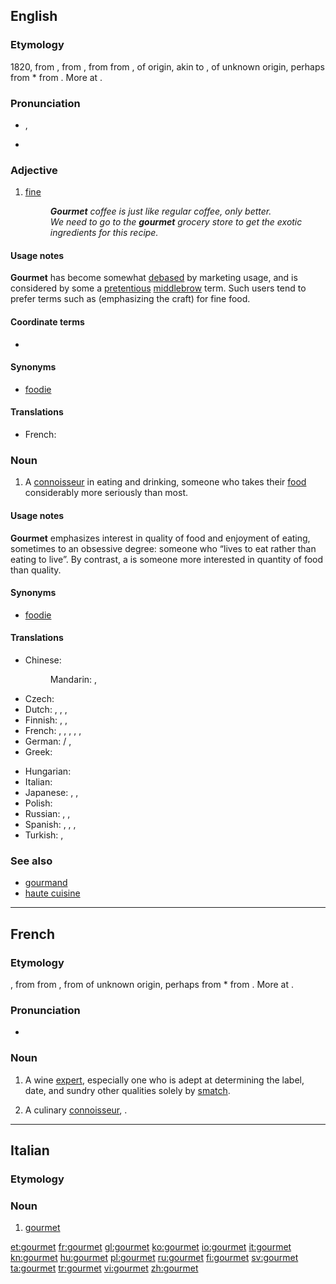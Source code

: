 {{also|Gourmet}}
==English==
{{wikipedia}}

===Etymology===
1820, from {{etyl|fr}} {{term|gourmet|lang=fr}}, from {{etyl|frm}} {{term|gourmet|lang=frm}}, from {{etyl|fro}} {{term|groumet|lang=fro||wine broker, valet in charge of wines, servant}} from {{fro}} {{term|grommes|lang=fro||manservant}}, of {{etyl|gem}} origin, akin to {{etyl|enm}} {{term|grom|grom, grome|lang=enm|boy, valet, servant}}, of unknown origin, perhaps from {{etyl|ang}} *{{term||grōma|lang=ang|male child, boy, youth}} from {{ang}} {{term|growan|grōwan|lang=ang|to grow}}. More at {{term|groom|lang=en}}.

===Pronunciation===
* {{a|US}} {{IPA|/ɡoʊɹˈmeɪ/}}, {{X-SAMPA|/goUr\"meI/}}
* {{rhymes|eɪ}}

===Adjective===
{{en-adj|-}}

# {{context|of food}} [[fine]]
#: '''''Gourmet''' coffee is just like regular coffee, only better.''
#: ''We need to go to the '''gourmet''' grocery store to get the exotic ingredients for this recipe.''

====Usage notes====
'''Gourmet''' has become somewhat [[debased]] by marketing usage, and is considered by some a [[pretentious]] [[middlebrow]] term. Such users tend to prefer terms such as {{term|artisanal}} (emphasizing the craft) for fine food.

====Coordinate terms====
* {{l|en|artisanal}}

====Synonyms====
* {{sense|person with a special interest or knowledge of food}} [[foodie]]

====Translations====
* French: {{t+|fr|gastronomique}}

===Noun===
{{en-noun}}

# A [[connoisseur]] in eating and drinking, someone who takes their [[food]] considerably more seriously than most.

====Usage notes====
'''Gourmet''' emphasizes interest in quality of food and enjoyment of eating, sometimes to an obsessive degree: someone who “lives to eat rather than eating to live”. By contrast, a {{term|gourmand|lang=en}} is someone more interested in quantity of food than quality.

====Synonyms====
* [[foodie]]

====Translations====
{{trans-top| gourmet; a person who appreciates good food}}
* Chinese:
*: Mandarin: {{t|cmn|美食家|tr=měishíjiā|sc=Hani}}, {{t|cmn|美食者|tr=měishízhě|sc=Hani}}
* Czech: {{t-|cs|labužník|m}}
* Dutch: {{t-|nl|gastronoom|m}},  {{t-|nl|gastronome|f}},  {{t-|nl|fijnproever|m}},  {{t-|nl|fijnproefster|f}}
* Finnish: {{t-|fi|herkuttelija}}, {{t+|fi|herkkusuu}},  {{t+|fi|gourmet}}
* French: {{t+|fr|gourmet|m}},  {{t+|fr|gastronome}},  {{t+|fr|fine gueule}}, {{t+|fr|dégustateur|m}}, {{t|fr|gourmand|m}}, {{t|fr|gourmande|f}}
* German: {{t+|de|Feinschmecker|m}} / {{t-|de|Feinschmeckerin|f}}, {{t+|de|Gourmet|m}}
* Greek: {{t+|el|καλοφαγάς|m|tr=kalofagás|sc=Grek}}
{{trans-mid}}
* Hungarian: {{t+|hu|ínyenc}}
* Italian: {{t-|it|buongustaio}}
* Japanese: {{t-|ja|食通|tr=shokutsū}}, {{t-|ja|美食家|tr=bishoku-ka}}, {{t-|ja|グルメ|tr=gurume}}
* Polish: {{t-|pl|smakosz|m}}
* Russian: {{t+|ru|гурман|m|tr=gurmán|sc=Cyrl}}, {{t+|ru|гастроном|m|tr=gastronóm|sc=Cyrl}}, {{t|ru|лакомка|m|f|tr=lákomka|sc=Cyrl}}
* Spanish: {{t-|es|gastrónomo}},  {{t+|es|sibarita}}, {{t-|es|gourmet}}, {{t-|es|goloso|m}}
* Turkish: {{t+|tr|gurme}}, {{t|tr|tatbilir}}
{{trans-bottom}}

===See also===
* [[gourmand]]
* [[haute cuisine]]

----

==French==

===Etymology===
{{etyl|frm|fr}} {{term|gourmet|lang=frm}}, from {{etyl|fro|fr}} {{term|groumet||wine broker, valet in charge of wines, servant|lang=fro}} from {{fro|fr}} {{term|grommes||manservant|lang=fro}}, from {{etyl|enm|fr}} {{term|grom|grom, grome|boy, valet, servant|lang=enm}} of unknown origin, perhaps from {{etyl|ang|fr}} *{{term||grōma|male child, boy, youth|lang=ang}} from {{ang|fr}} {{term|growan|grōwan|to grow|lang=ang}}. More at {{l|en|groom}}.

===Pronunciation===
* {{IPA|/ɡuʁ.mɛ/|lang=fr}}

===Noun===
{{fr-noun|m}}

# {{context|of wines}} A wine [[expert]], especially one who is adept at determining the label, date, and sundry other qualities solely by [[smatch]].
# {{qualifier|more commonly}} A culinary [[connoisseur]], {{l|en|gourmet}}.

----

==Italian==

===Etymology===
{{etyl|fr|it}}

===Noun===
{{head|it|noun|g=m|g2=f}} {{inv}}

# [[#English|gourmet]]

[[et:gourmet]]
[[fr:gourmet]]
[[gl:gourmet]]
[[ko:gourmet]]
[[io:gourmet]]
[[it:gourmet]]
[[kn:gourmet]]
[[hu:gourmet]]
[[pl:gourmet]]
[[ru:gourmet]]
[[fi:gourmet]]
[[sv:gourmet]]
[[ta:gourmet]]
[[tr:gourmet]]
[[vi:gourmet]]
[[zh:gourmet]]